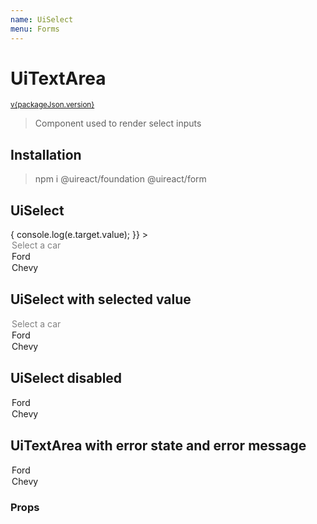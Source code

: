 ```yaml
---
name: UiSelect
menu: Forms
---
```





# UiTextArea

<sup>
  <a href="https://github.com/inavac182/ui-react/blob/main/packages/form/" target="_blank">
    v{packageJson.version}
  </a>
</sup>

> Component used to render select inputs

## Installation

> npm i @uireact/foundation @uireact/form

## UiSelect

<Playground>
  <UiSelect
    onChange={(e) => {
      console.log(e.target.value);
    }}
  >
    <option disabled selected>
      Select a car
    </option>
    <option> Ford </option>
    <option> Chevy </option>
  </UiSelect>
</Playground>

## UiSelect with selected value

<Playground>
  <UiSelect label="Car" labelOnTop value="Chevy">
    <option disabled>Select a car</option>
    <option>Ford</option>
    <option>Chevy</option>
  </UiSelect>
</Playground>

## UiSelect disabled

<Playground>
  <UiSelect label="Car" disabled>
    <option> Ford </option>
    <option> Chevy </option>
  </UiSelect>
</Playground>

## UiTextArea with error state and error message

<Playground>
  <UiSelect label="Car" error="Some error" theme="error">
    <option> Ford </option>
    <option> Chevy </option>
  </UiSelect>
</Playground>

### Props

<Props of={UiSelect} />

